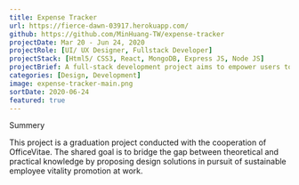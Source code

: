 ```yaml
---
title: Expense Tracker
url: https://fierce-dawn-03917.herokuapp.com/
github: https://github.com/MinHuang-TW/expense-tracker
projectDate: Mar 20 - Jun 24, 2020
projectRole: [UI/ UX Designer, Fullstack Developer]
projectStack: [Html5/ CSS3, React, MongoDB, Express JS, Node JS]
projectBrief: A full-stack development project aims to empower users to track and manage personal income and expense from a perspective of both details and big picture.
categories: [Design, Development]
image: expense-tracker-main.png
sortDate: 2020-06-24
featured: true
---
```


<TitleAnchored>Summery</TitleAnchored>

This project is a graduation project conducted with the cooperation of OfficeVitae. The shared goal is to bridge the gap between theoretical and practical knowledge by proposing design solutions in pursuit of sustainable employee vitality promotion at work.
